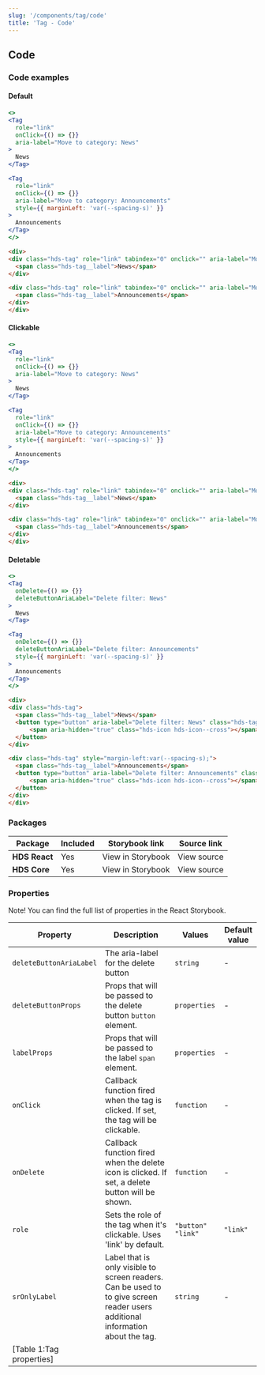 ```yaml
---
slug: '/components/tag/code'
title: 'Tag - Code'
---
```




## Code

### Code examples 

#### Default
<Playground>

```jsx
<>
<Tag
  role="link" 
  onClick={() => {}}
  aria-label="Move to category: News"
>
  News
</Tag>

<Tag
  role="link" 
  onClick={() => {}} 
  aria-label="Move to category: Announcements" 
  style={{ marginLeft: 'var(--spacing-s)' }}
>
  Announcements
</Tag>
</>
```

```html
<div>
<div class="hds-tag" role="link" tabindex="0" onclick="" aria-label="Move to category: News">
  <span class="hds-tag__label">News</span>
</div>

<div class="hds-tag" role="link" tabindex="0" onclick="" aria-label="Move to category: Announcements" style="margin-left:var(--spacing-s);">
  <span class="hds-tag__label">Announcements</span>
</div>
</div>
```

</Playground>

#### Clickable
<Playground>

```jsx
<>
<Tag 
  role="link" 
  onClick={() => {}} 
  aria-label="Move to category: News"
>
  News
</Tag>

<Tag 
  role="link" 
  onClick={() => {}} 
  aria-label="Move to category: Announcements"
  style={{ marginLeft: 'var(--spacing-s)' }}
>
  Announcements
</Tag>
</>
```

```html
<div>
<div class="hds-tag" role="link" tabindex="0" onclick="" aria-label="Move to category: News">
  <span class="hds-tag__label">News</span>
</div>

<div class="hds-tag" role="link" tabindex="0" onclick="" aria-label="Move to category: Announcements" style="margin-left:var(--spacing-s);">
  <span class="hds-tag__label">Announcements</span>
</div>
</div>
```

</Playground>

#### Deletable
<Playground>

```jsx
<>
<Tag 
  onDelete={() => {}} 
  deleteButtonAriaLabel="Delete filter: News"
>
  News
</Tag>

<Tag 
  onDelete={() => {}} 
  deleteButtonAriaLabel="Delete filter: Announcements" 
  style={{ marginLeft: 'var(--spacing-s)' }}
>
  Announcements
</Tag>
</>
```

```html
<div>
<div class="hds-tag">
  <span class="hds-tag__label">News</span>
  <button type="button" aria-label="Delete filter: News" class="hds-tag__delete-button button-reset">
      <span aria-hidden="true" class="hds-icon hds-icon--cross"></span>
  </button>
</div>

<div class="hds-tag" style="margin-left:var(--spacing-s);">
  <span class="hds-tag__label">Announcements</span>
  <button type="button" aria-label="Delete filter: Announcements" class="hds-tag__delete-button button-reset">
      <span aria-hidden="true" class="hds-icon hds-icon--cross"></span>
  </button>
</div>
</div>
```

</Playground>

### Packages
| Package           | Included                      | Storybook link                                                                                                                      | Source link   |
| ----------------- | ----------------------------- | ----------------------------------------------------------------------------------------------------------------------------------- | ------------- |
| **HDS React**     | <IconCheckCircleFill /> Yes   | <ExternalLink href="/storybook/react/?path=/story/components-tag--default">View in Storybook</ExternalLink> | <ExternalLink href="https://github.com/City-of-Helsinki/helsinki-design-system/tree/master/packages/react/src/components/tag">View source</ExternalLink> |
| **HDS Core**      | <IconCheckCircleFill /> Yes   | <ExternalLink href="/storybook/core/?path=/story/components-tag--default">View in Storybook</ExternalLink> | <ExternalLink href="https://github.com/City-of-Helsinki/helsinki-design-system/tree/master/packages/core/src/components/tag">View source</ExternalLink> |

### Properties
Note! You can find the full list of properties in the <ExternalLink href="/storybook/react/?path=/docs/components-tag--default">React Storybook.</ExternalLink>

| Property                | Description                                                                                                                    | Values              | Default value |
| ----------------------- | ------------------------------------------------------------------------------------------------------------------------------ | ------------------- | ------------- |
| `deleteButtonAriaLabel` | The aria-label for the delete button                                                                                           | `string`            | -             |
| `deleteButtonProps`     | Props that will be passed to the delete button `button` element.                                                               | `properties`        | -             |
| `labelProps`            | Props that will be passed to the label `span` element.                                                                         | `properties`        | -             |
| `onClick`               | Callback function fired when the tag is clicked. If set, the tag will be clickable.                                            | `function`          | -             |
| `onDelete`              | Callback function fired when the delete icon is clicked. If set, a delete button will be shown.                                | `function`          | -             |
| `role`                  | Sets the role of the tag when it's clickable. Uses 'link' by default.                                                          | `"button"` `"link"` | `"link"`      |
| `srOnlyLabel`           | Label that is only visible to screen readers. Can be used to to give screen reader users additional information about the tag. | `string`            | -             |
[Table 1:Tag properties]|
